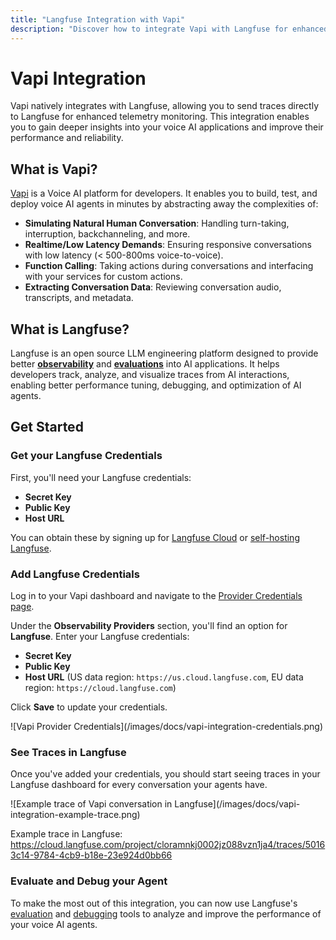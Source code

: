 ```yaml
---
title: "Langfuse Integration with Vapi"
description: "Discover how to integrate Vapi with Langfuse for enhanced voice AI telemetry monitoring, enabling improved performance and reliability of your AI applications."
---
```


# Vapi Integration

Vapi natively integrates with Langfuse, allowing you to send traces directly to Langfuse for enhanced telemetry monitoring. This integration enables you to gain deeper insights into your voice AI applications and improve their performance and reliability.

<CloudflareVideo
  videoId="78ea7bee8a3395907f1563e02666f9d1"
  title="Vapi integration"
/>

## What is Vapi?

[Vapi](https://docs.vapi.ai/introduction) is a Voice AI platform for developers. It enables you to build, test, and deploy voice AI agents in minutes by abstracting away the complexities of:

- **Simulating Natural Human Conversation**: Handling turn-taking, interruption, backchanneling, and more.
- **Realtime/Low Latency Demands**: Ensuring responsive conversations with low latency (< 500-800ms voice-to-voice).
- **Function Calling**: Taking actions during conversations and interfacing with your services for custom actions.
- **Extracting Conversation Data**: Reviewing conversation audio, transcripts, and metadata.

## What is Langfuse?

Langfuse is an open source LLM engineering platform designed to provide better **[observability](/docs/tracing)** and **[evaluations](/docs/scores/overview)** into AI applications. It helps developers track, analyze, and visualize traces from AI interactions, enabling better performance tuning, debugging, and optimization of AI agents.

## Get Started

<Steps>

### Get your Langfuse Credentials

First, you'll need your Langfuse credentials:

- **Secret Key**
- **Public Key**
- **Host URL**

You can obtain these by signing up for [Langfuse Cloud](https://cloud.langfuse.com/) or [self-hosting Langfuse](https://langfuse.com/docs/deployment/self-host).

### Add Langfuse Credentials

Log in to your Vapi dashboard and navigate to the [Provider Credentials page](https://dashboard.vapi.ai/keys).

Under the **Observability Providers** section, you'll find an option for **Langfuse**. Enter your Langfuse credentials:

- **Secret Key**
- **Public Key**
- **Host URL** (US data region: `https://us.cloud.langfuse.com`, EU data region: `https://cloud.langfuse.com`)

Click **Save** to update your credentials.

<Frame border className="sm:w-1/2">
  ![Vapi Provider Credentials](/images/docs/vapi-integration-credentials.png)
</Frame>

### See Traces in Langfuse

Once you've added your credentials, you should start seeing traces in your Langfuse dashboard for every conversation your agents have.

<Frame border>
  ![Example trace of Vapi conversation in
  Langfuse](/images/docs/vapi-integration-example-trace.png)
</Frame>

Example trace in Langfuse: https://cloud.langfuse.com/project/cloramnkj0002jz088vzn1ja4/traces/50163c14-9784-4cb9-b18e-23e924d0bb66

### Evaluate and Debug your Agent

To make the most out of this integration, you can now use Langfuse's [evaluation](/docs/scores/overview) and [debugging](/docs/analytics/overview) tools to analyze and improve the performance of your voice AI agents.

</Steps>
